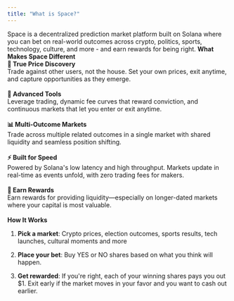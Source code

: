 ```yaml
---
title: "What is Space?"
---
```


Space is a decentralized prediction market platform built on Solana where you can bet on real-world outcomes across crypto, politics, sports, technology, culture, and more - and earn rewards for being right.
<Panel>
<Info>
**What Makes Space Different**</Info>
\
**🎯 True Price Discovery**  
Trade against other users, not the house. Set your own prices, exit anytime, and capture opportunities as they emerge.  
\
**🔧 Advanced Tools**  
Leverage trading, dynamic fee curves that reward conviction, and continuous markets that let you enter or exit anytime.  
\
**📊 Multi-Outcome Markets**  
Trade across multiple related outcomes in a single market with shared liquidity and seamless position shifting.  
\
**⚡ Built for Speed**  
Powered by Solana's low latency and high throughput. Markets update in real-time as events unfold, with zero trading fees for makers.  
\
**💎 Earn Rewards**  
Earn rewards for providing liquidity—especially on longer-dated markets where your capital is most valuable.
</Panel>
\
\
**How It Works**

1. **Pick a market**: Crypto prices, election outcomes, sports results, tech launches, cultural moments and more

2. **Place your bet**: Buy YES or NO shares based on what you think will happen.

3. **Get rewarded**: If you're right, each of your winning shares pays you out $1. Exit early if the market moves in your favor and you want to cash out earlier.